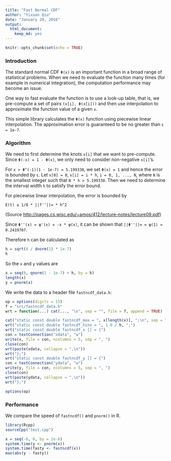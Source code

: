 ```yaml
---
title: "Fast Normal CDF"
author: "Yixuan Qiu"
date: "January 29, 2016"
output: 
  html_document: 
    keep_md: yes
---
```


```r
knitr::opts_chunk$set(echo = TRUE)
```

### Introduction

The standard normal CDF `Φ(x)` is an important function in a broad range of
statistical problems. When we need to evaluate the function many times
(for example in numerical integration), the computation performance may become
an issue.

One way to fast evaluate the function is to use a look-up table, that is, 
we pre-compute a set of pairs `(x[i], Φ(x[i]))` and then use interpolation
to approximate the function value of a given `x`.

This simple library calculates the `Φ(x)` function using piecewise linear
interpolation. The approximation error is guaranteed to be no greater than
`ε = 1e-7`.

### Algorithm

We need to first determine the knots `x[i]` that we want to pre-compute.
Since `Φ(-x) = 1 - Φ(x)`, we only need to consider non-negative `x[i]`'s.

For `x > Φ^(-1)(1 - 1e-7) = 5.199338`, we set `Φ(x) = 1` and hence the error is
bounded by `ε`. Let `x[0] = 0`, `x[i] = i * h`, `i = 0, 1, ..., N`, where
`N` is the smallest integer such that `N * h > 5.199338`.
Then we need to determine the interval width `h` to satisfy the error bound.

For piecewise linear interpolation, the error is bounded by

`E(t) ≤ 1/8 * ||f''||∞ * h^2`

(Source [http://pages.cs.wisc.edu/~amos/412/lecture-notes/lecture09.pdf](http://pages.cs.wisc.edu/~amos/412/lecture-notes/lecture09.pdf))


Since `Φ''(x) = φ'(x) = -x * φ(x)`, it can be shown that `||Φ''||∞ = φ(1) = 0.2419707`.

Therefore `h` can be calculated as

```r
h = sqrt(8 / dnorm(1) * 1e-7)
h
```

So the `x` and `y` values are

```r
x = seq(0, qnorm(1 - 1e-7) + h, by = h)
length(x)
y = pnorm(x)
```

We write the data to a header file `fastncdf_data.h`:

```r
op = options(digits = 15)
f = "src/fastncdf_data.h"
wrt = function(...) cat(..., "\n", sep = "", file = f, append = TRUE)

cat("static const double fastncdf_max = ", x[length(x)], ";\n", sep = "", file = f)
wrt("static const double fastncdf_hinv = ", 1.0 / h, ";")
wrt("static const double fastncdf_x [] = {")
con = textConnection("xdata", "w")
write(x, file = con, ncolumns = 5, sep = ", ")
close(con)
wrt(paste(xdata, collapse = ",\n"))
wrt("};")
wrt("static const double fastncdf_y [] = {")
con = textConnection("ydata", "w")
write(y, file = con, ncolumns = 5, sep = ", ")
close(con)
wrt(paste(ydata, collapse = ",\n"))
wrt("};")

options(op)
```

### Performance

We compare the speed of `fastncdf()` and `pnorm()` in R.

```r
library(Rcpp)
sourceCpp("test.cpp")

x = seq(-6, 6, by = 1e-6)
system.time(y <- pnorm(x))
system.time(fasty <- fastncdf(x))
max(abs(y - fasty))
```

